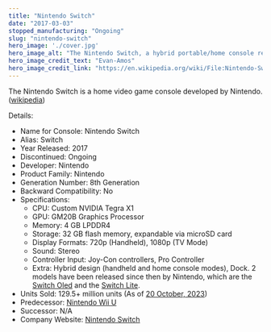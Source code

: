 ```yaml
---
title: "Nintendo Switch"
date: "2017-03-03"
stopped_manufacturing: "Ongoing"
slug: "nintendo-switch"
hero_image: './cover.jpg'
hero_image_alt: "The Nintendo Switch, a hybrid portable/home console released by Nintendo in 2017. It is shown here in the docked/home mode, with the controllers detached from the main unit and in the included grip."
hero_image_credit_text: "Evan-Amos"
hero_image_credit_link: "https://en.wikipedia.org/wiki/File:Nintendo-Switch-Console-Docked-wJoyConRB.jpg"
---
```


The Nintendo Switch is a home video game console developed by Nintendo. ([wikipedia](https://en.wikipedia.org/wiki/Nintendo_Switch))

Details:
- Name for Console: Nintendo Switch
- Alias: Switch
- Year Released: 2017
- Discontinued: Ongoing
- Developer: Nintendo
- Product Family: Nintendo
- Generation Number: 8th Generation
- Backward Compatibility: No
- Specifications:
	- CPU: Custom NVIDIA Tegra X1
	- GPU: GM20B Graphics Processor
	- Memory: 4 GB LPDDR4
	- Storage: 32 GB flash memory, expandable via microSD card
	- Display Formats: 720p (Handheld), 1080p (TV Mode)
	- Sound: Stereo
	- Controller Input: Joy-Con controllers, Pro Controller
	- Extra: Hybrid design (handheld and home console modes), Dock. 2 models have been released since then by Nintendo, which are the [Switch Oled](https://www.nintendo.com/us/switch/oled-model/) and the [Switch Lite](https://www.nintendo.com/us/switch/lite/).
- Units Sold: 129.5+ million units (As of [20 October, 2023](https://www.statista.com/statistics/687059/nintendo-switch-unit-sales-worldwide/))
- Predecessor: [Nintendo Wii U](../nintendo-wii-u)
- Successor: N/A
- Company Website: [Nintendo Switch](https://www.nintendo.com/switch/)

